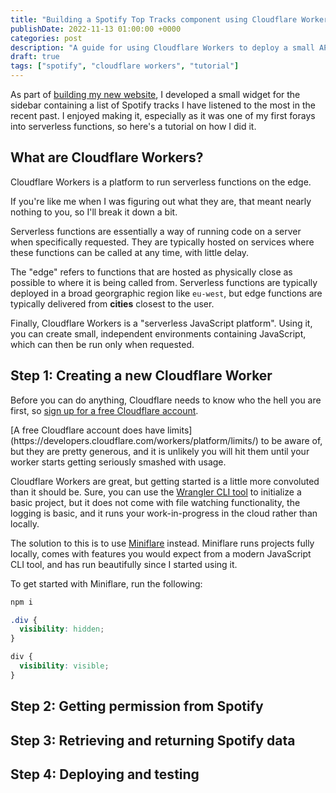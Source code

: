 ```yaml
---
title: "Building a Spotify Top Tracks component using Cloudflare Workers"
publishDate: 2022-11-13 01:00:00 +0000
categories: post
description: "A guide for using Cloudflare Workers to deploy a small API, for fetching data from Spotify"
draft: true
tags: ["spotify", "cloudflare workers", "tutorial"]
---
```



As part of [building my new website](/posts/2022/new-website/), I developed a small widget for the sidebar containing a list of Spotify tracks I have listened to the most in the recent past. I enjoyed making it, especially as it was one of my first forays into serverless functions, so here's a tutorial on how I did it.

## What are Cloudflare Workers?

Cloudflare Workers is a platform to run serverless functions on the edge.

If you're like me when I was figuring out what they are, that meant nearly nothing to you, so I'll break it down a bit.

Serverless functions are essentially a way of running code on a server when specifically requested. They are typically hosted on services where these functions can be called at any time, with little delay.

The "edge" refers to functions that are hosted as physically close as possible to where it is being called from. Serverless functions are typically deployed in a broad georgraphic region like `eu-west`, but edge functions are typically delivered from **cities** closest to the user.

Finally, Cloudflare Workers is a "serverless JavaScript platform". Using it, you can
create small, independent environments containing JavaScript, which can then
be run only when requested.

## Step 1: Creating a new Cloudflare Worker

Before you can do anything, Cloudflare needs to know who the hell you are first, so [sign up for a free Cloudflare account](https://dash.cloudflare.com/sign-up).

<InfoBox>
  [A free Cloudflare account does have
  limits](https://developers.cloudflare.com/workers/platform/limits/) to be
  aware of, but they are pretty generous, and it is unlikely you will hit them
  until your worker starts getting seriously smashed with usage.
</InfoBox>

Cloudflare Workers are great, but getting started is a little more convoluted than it should be. Sure, you can use the [Wrangler CLI tool](https://developers.cloudflare.com/workers/wrangler/get-started/) to initialize a basic project, but it does not come with file watching functionality, the logging is basic, and it runs your work-in-progress in the cloud rather than locally.

The solution to this is to use [Miniflare](https://miniflare.dev/) instead. Miniflare runs projects fully locally, comes with features you would expect from a modern JavaScript CLI tool, and has run beautifully since I started using it.

To get started with Miniflare, run the following:

```bash
npm i
```

```css
.div {
  visibility: hidden;
}

div {
  visibility: visible;
}
```

## Step 2: Getting permission from Spotify

## Step 3: Retrieving and returning Spotify data

## Step 4: Deploying and testing
